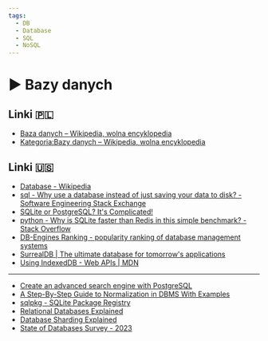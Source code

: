 ```yaml
---
tags:
  - DB
  - Database
  - SQL
  - NoSQL
---
```



# ▶️ Bazy danych

<VimeoPlayer videoId="754764431" />

## Linki 🇵🇱

- [Baza danych – Wikipedia, wolna encyklopedia](https://pl.wikipedia.org/wiki/Baza_danych)
- [Kategoria:Bazy danych – Wikipedia, wolna encyklopedia](https://pl.wikipedia.org/wiki/Kategoria:Bazy_danych)

## Linki 🇺🇸

- [Database - Wikipedia](https://en.wikipedia.org/wiki/Database)
- [sql - Why use a database instead of just saving your data to disk? - Software Engineering Stack Exchange](https://softwareengineering.stackexchange.com/questions/190482/why-use-a-database-instead-of-just-saving-your-data-to-disk)
- [SQLite or PostgreSQL? It's Complicated!](https://www.twilio.com/blog/sqlite-postgresql-complicated)
- [python - Why is SQLite faster than Redis in this simple benchmark? - Stack Overflow](https://stackoverflow.com/questions/11216647/why-is-sqlite-faster-than-redis-in-this-simple-benchmark)
- [DB-Engines Ranking - popularity ranking of database management systems](https://db-engines.com/en/ranking)
- [SurrealDB | The ultimate database for tomorrow's applications](https://surrealdb.com/)
- [Using IndexedDB - Web APIs | MDN](https://developer.mozilla.org/en-US/docs/Web/API/IndexedDB_API/Using_IndexedDB)

---

- [Create an advanced search engine with PostgreSQL](https://xata.io/blog/postgres-full-text-search-engine)
- [A Step-By-Step Guide to Normalization in DBMS With Examples](https://www.databasestar.com/database-normalization/)
- [sqlpkg - SQLite Package Registry](https://sqlpkg.org/all/)
- [Relational Databases Explained](https://architecturenotes.co/things-you-should-know-about-databases/)
- [Database Sharding Explained](https://architecturenotes.co/database-sharding-explained/)
- [State of Databases Survey - 2023](https://stateofdb.com/)
